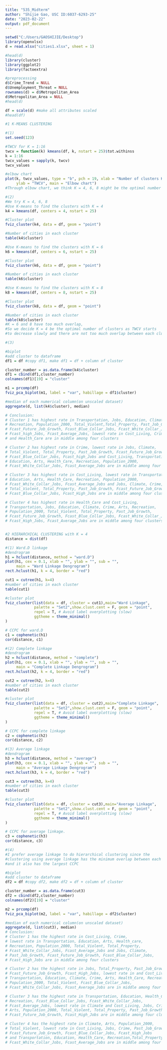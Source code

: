 ---
title: "535_Midterm"
author: "Shijie Gao, USC ID:6037-6293-25"
date: "2023-02-22"
output: pdf_document
---

```{r message = FALSE, warning = FALSE}
setwd("C:/Users/GAOSHIJIE/Desktop")
library(openxlsx)
d = read.xlsx("cities1.xlsx", sheet = 1)

#head(d)
library(cluster)
library(ggplot2)
library(factoextra)

#preprocessing
d$Crime_Trend = NULL
d$Unemployment_Threat = NULL
rownames(d) = d$Metropolitan_Area
d$Metropolitan_Area = NULL
#head(d)

df = scale(d) #make all attributes scaled
#head(df)

#1 K-MEANS CLUSTERING

#(1)
set.seed(123)

#TWCV for K = 1:16
twcv = function(k) kmeans(df, k, nstart = 25)$tot.withinss
k = 1:16
twcv_values = sapply(k, twcv)
twcv_values

#elbow chart
plot(k, twcv_values, type = "b", pch = 19, xlab = "Number of clusters K", 
     ylab = "TWCV", main = "Elbow chart")
#Through elbow chart, we think K = 4, 6, 8 might be the optimal number of clusters

#(2)
#We try K = 4, 6, 8
#Use K-means to find the clusters with K = 4
k4 = kmeans(df, centers = 4, nstart = 25)

#Cluster plot
fviz_cluster(k4, data = df, geom = "point") 

#Number of cities in each cluster
table(k4$cluster)

#Use K-means to find the clusters with K = 6
k6 = kmeans(df, centers = 6, nstart = 25)

#Cluster plot
fviz_cluster(k6, data = df, geom = "point") 

#Number of cities in each cluster
table(k6$cluster)

#Use K-means to find the clusters with K = 8
k8 = kmeans(df, centers = 8, nstart = 25)

#Cluster plot
fviz_cluster(k8, data = df, geom = "point") 

#Number of cities in each cluster
table(k8$cluster)
#K = 6 and 8 have too much overlap, 
#So we decide K = 4 be the optimal number of clusters as TWCV starts 
#to decrease slowly and there are not too much overlap between each cluster

#(3)

#biplot
#add cluster to dataframe
df1 = df #copy df1, make df1 = df + column of cluster

cluster_number = as.data.frame(k4$cluster)
df1 = cbind(df1,cluster_number)
colnames(df1)[19] = "cluster"

m1 = prcomp(df)
fviz_pca_biplot(m1, label = "var", habillage = df1$cluster)

#median of each numerical column(on unscaled dataset)
aggregate(d, list(k4$cluster), median)

# Conclusion:
# Cluster 1 has highest rate in Transportation, Jobs, Education, Climate, Arts,
# Recreation, Population_2000, Total_Violent,Total_Property, Past_Job_Growth, 
# Fcast_Future_Job_Growth, Fcast_Blue_Collar_Jobs, Fcast_White_Collar_Jobs, 
# Fcast_high_Jobs, Fcast_Average_Jobs, lowest rate in Cost_Living, Crime
# and Health_Care are in middle among four clusters

# Cluster 2 has highest rate in Crime, lowest rate in Jobs, Climate, 
# Total_Violent, Total_Property, Past_Job_Growth, Fcast_Future_Job_Growth, 
# Fcast_Blue_Collar_Jobs, Fcast_high_Jobs and Cost_Living, Transportation,
# Education, Arts, Health_Care, Recreation, Population_2000,
# Fcast_White_Collar_Jobs, Fcast_Average_Jobs are in middle among four clusters

# Cluster 3 has highest rate in Cost_Living, lowest rate in Transportation, 
# Education, Arts, Health_Care, Recreation, Population_2000, 
# Fcast_White_Collar_Jobs, Fcast_Average_Jobs and Jobs, Climate, Crime,
# Total_Violent, Total_Property, Past_Job_Growth, Fcast_Future_Job_Growth,
# Fcast_Blue_Collar_Jobs, Fcast_High_Jobs are in middle among four clusters

# Cluster 4 has highest rate in Health_Care and Cost_Living, 
# Transportation, Jobs, Education, Climate, Crime, Arts, Recreation, 
# Population_2000, Total_Violent, Total_Property, Past_Job_Growth, 
# Fcast_Future_Job_Growth, Fcast_Blue_Collar_Jobs, Fcast_White_Collar_Jobs, 
# Fcast_High_Jobs, Fcast_Average_Jobs are in middle among four clusters


#2 HIERARCHICAL CLUSTERING with K = 4
distance = dist(df)

#(1) Ward.D linkage
#dendrogram 
h1 = hclust(distance, method = "ward.D")
plot(h1, cex = 0.1, xlab = "", ylab = "", sub = "", 
     main = "Ward Linkage Dengrogram")
rect.hclust(h1, k = 4, border = "red")

cut1 = cutree(h1, k=4)
#number of cities in each cluster
table(cut1)

#cluster plot
fviz_cluster(list(data = df, cluster = cut1),main="Ward Linkage",
             palette = "Set2",show.clust.cent = F, geom = "point",
             repel = T, # Avoid label overplotting (slow) 
             ggtheme = theme_minimal()
)

# CCPC for ward.D
c1 = cophenetic(h1)
cor(distance, c1)

#(2) Complete linkage
#dendrogram 
h2 = hclust(distance, method = "complete")
plot(h1, cex = 0.1, xlab = "", ylab = "", sub = "", 
     main = "Complete Linkage Dengrogram")
rect.hclust(h2, k = 4, border = "red")

cut2 = cutree(h2, k=4)
#number of cities in each cluster
table(cut2)

#cluster plot
fviz_cluster(list(data = df, cluster = cut2),main="Complete Linkage",
             palette = "Set2",show.clust.cent = F, geom = "point",
             repel = T, # Avoid label overplotting (slow) 
             ggtheme = theme_minimal()
)

# CCPC for complete linkage
c2 = cophenetic(h2)
cor(distance, c2)

#(3) Average linkage 
#dendrogram 
h3 = hclust(distance, method = "average")
plot(h3, cex = 0.1, xlab = "", ylab = "", sub = "", 
     main = "Average Linkage Dengrogram")
rect.hclust(h3, k = 4, border = "red")

cut3 = cutree(h3, k=4)
#number of cities in each cluster
table(cut3)

#cluster plot
fviz_cluster(list(data = df, cluster = cut3),main="Average Linkage",
             palette = "Set2",show.clust.cent = F, geom = "point",
             repel = T, # Avoid label overplotting (slow) 
             ggtheme = theme_minimal()
)

# CCPC for average linkage.
c3 = cophenetic(h3)
cor(distance, c3)

#(4)
#I prefer average linkage to do hierarchical clustering since the
#clustering using average linkage has the minimum overlap between each clusters
#and it also has the largest CCPC

#biplot
#add cluster to dataframe
df2 = df #copy df2, make df2 = df + column of cluster

cluster_number = as.data.frame(cut3)
df2 = cbind(df2,cluster_number)
colnames(df2)[19] = "cluster"

m2 = prcomp(df)
fviz_pca_biplot(m2, label = "var", habillage = df2$cluster)

#median of each numerical column(on unscaled dataset)
aggregate(d, list(cut3), median)
# Conclusion: 
# Cluster 1 has the highest rate in Cost_Living, Crime, 
# lowest rate in Transportation, Education, Arts, Health_care, 
# Recreation, Population_2000, Total_Violent, Total_Property, 
# Fcast_White_Collar_Jobs, Fcast_Average_Jobs and Jobs, Climate,
# Past_Job_Growth, Fcast_Future_Job_Growth, Fcast_Blue_Collar_Jobs, 
# Fcast_High_Jobs are in middle among four clusters

# Cluster 2 has the highest rate in Jobs, Total_Property, Past_Job_Growth, 
# Fcast_Future_Job_Growth, Fcast_High_Jobs, lowest rate in and Cost_Living,
# Transportation, Education, Climate, Crime, Arts, Health_Care, Recreation,
# Population_2000, Total_Violent, Fcast_Blue_Collar_Jobs,  
# Fcast_White_Collar_Jobs, Fcast_Average_Jobs are in middle among four clusters

# Cluster 3 has the highest rate in Transportation, Education, Health_Care, 
# Recreation, Fcast_Blue_Collar_Jobs, Fcast_White_Collar_Jobs, 
# Fcast_Average_Jobs, lowest rate in Climate and Cost_Living, Jobs, Crime, 
# Arts, Population_2000, Total_Violent, Total_Property, Past_Job_Growth, 
# Fcast_Future_Job_Growth, Fcast_High_Jobs are in middle among four clusters

# Cluster 4 has the highest rate in Climate, Arts, Population_2000, 
# Total_Violent, lowest rate in Cost_Living, Jobs, Crime, Past_Job_Growth,
# Fcast_Future_Job_Growth, Fcast_Blue_Collar_Jobs, Fcast_High_Jobs
# and Transportation, Education, Health_Care, Recreation,Total_Property,
# Fcast_White_Collar_Jobs, Fcast_Average_Jobs are in middle among four clusters

```
